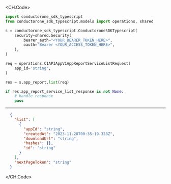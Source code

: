 
<CH.Code>
```python List.py
import conductorone_sdk_typescript
from conductorone_sdk_typescript.models import operations, shared

s = conductorone_sdk_typescript.ConductoroneSDKTypescript(
    security=shared.Security(
        bearer_auth="<YOUR_BEARER_TOKEN_HERE>",
        oauth="Bearer <YOUR_ACCESS_TOKEN_HERE>",
    ),
)

req = operations.C1APIAppV1AppReportServiceListRequest(
    app_id='string',
)

res = s.app_report.list(req)

if res.app_report_service_list_response is not None:
    # handle response
    pass
```
---

```json Example Response
  {
    "list": [
      {
        "appId": "string",
        "createdAt": "2023-11-28T00:35:19.328Z",
        "downloadUrl": "string",
        "hashes": {},
        "id": "string"
      }
    ],
    "nextPageToken": "string"
  }
```
</CH.Code>
